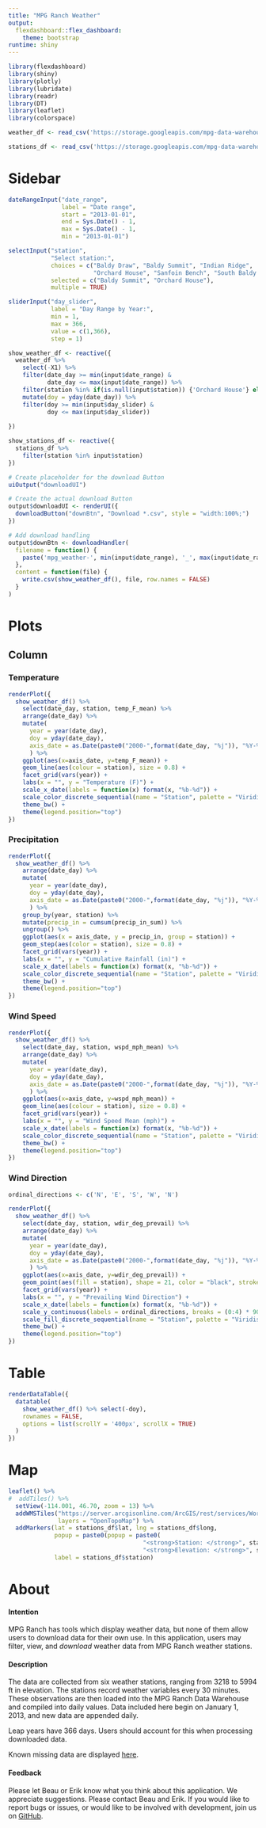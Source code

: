```yaml
---
title: "MPG Ranch Weather"
output:
  flexdashboard::flex_dashboard: 
    theme: bootstrap
runtime: shiny
---
```


```r
library(flexdashboard)
library(shiny)
library(plotly)
library(lubridate)
library(readr)
library(DT)
library(leaflet)
library(colorspace)
```

```r
weather_df <- read_csv('https://storage.googleapis.com/mpg-data-warehouse/weather_summaries/mpg_ranch_daily/weather_daily_cache.csv')

stations_df <- read_csv('https://storage.googleapis.com/mpg-data-warehouse/weather/MPG/station_meta/weather_station_location.csv')
```

Sidebar {.sidebar data-width=250}
=====================================
```r

dateRangeInput("date_range", 
               label = "Date range",
               start = "2013-01-01",
               end = Sys.Date() - 1,
               max = Sys.Date() - 1,
               min = "2013-01-01")

selectInput("station",
            "Select station:",
            choices = c("Baldy Draw", "Baldy Summit", "Indian Ridge",
                        "Orchard House", "Sanfoin Bench", "South Baldy Ridge"),
            selected = c("Baldy Summit", "Orchard House"),
            multiple = TRUE)

sliderInput("day_slider", 
            label = "Day Range by Year:",
            min = 1, 
            max = 366, 
            value = c(1,366), 
            step = 1)

show_weather_df <- reactive({
  weather_df %>%
    select(-X1) %>%
    filter(date_day >= min(input$date_range) &
           date_day <= max(input$date_range)) %>%
    filter(station %in% if(is.null(input$station)) {'Orchard House'} else {input$station})  %>%
    mutate(doy = yday(date_day)) %>%
    filter(doy >= min(input$day_slider) &
           doy <= max(input$day_slider))
        
})

show_stations_df <- reactive({
  stations_df %>%
    filter(station %in% input$station)
})

# Create placeholder for the download Button
uiOutput("downloadUI")

# Create the actual download Button
output$downloadUI <- renderUI({
  downloadButton("downBtn", "Download *.csv", style = "width:100%;")
})

# Add download handling
output$downBtn <- downloadHandler(
  filename = function() {
    paste('mpg_weather-', min(input$date_range), '_', max(input$date_range), '.csv', sep='')
  },
  content = function(file) {
    write.csv(show_weather_df(), file, row.names = FALSE)
  }
)
```

Plots
=====================================

Column {.tabset data-width=750}
-----------------
### Temperature

```r

renderPlot({
  show_weather_df() %>%
    select(date_day, station, temp_F_mean) %>%
    arrange(date_day) %>%
    mutate(
      year = year(date_day), 
      doy = yday(date_day),
      axis_date = as.Date(paste0("2000-",format(date_day, "%j")), "%Y-%j")
      ) %>%
    ggplot(aes(x=axis_date, y=temp_F_mean)) +
    geom_line(aes(colour = station), size = 0.8) +
    facet_grid(vars(year)) +
    labs(x = "", y = "Temperature (F)") +
    scale_x_date(labels = function(x) format(x, "%b-%d")) +
    scale_color_discrete_sequential(name = "Station", palette = "Viridis") +
    theme_bw() +
    theme(legend.position="top")
})

```

### Precipitation

```r
renderPlot({
  show_weather_df() %>%
    arrange(date_day) %>%
    mutate(
      year = year(date_day), 
      doy = yday(date_day),
      axis_date = as.Date(paste0("2000-",format(date_day, "%j")), "%Y-%j")
      ) %>%
    group_by(year, station) %>%
    mutate(precip_in = cumsum(precip_in_sum)) %>%
    ungroup() %>%
    ggplot(aes(x = axis_date, y = precip_in, group = station)) +
    geom_step(aes(color = station), size = 0.8) +
    facet_grid(vars(year)) +
    labs(x = "", y = "Cumulative Rainfall (in)") +
    scale_x_date(labels = function(x) format(x, "%b-%d")) +
    scale_color_discrete_sequential(name = "Station", palette = "Viridis") +
    theme_bw() +
    theme(legend.position="top")
})
```

### Wind Speed

```r
renderPlot({
  show_weather_df() %>%
    select(date_day, station, wspd_mph_mean) %>%
    arrange(date_day) %>%
    mutate(
      year = year(date_day), 
      doy = yday(date_day),
      axis_date = as.Date(paste0("2000-",format(date_day, "%j")), "%Y-%j")
      ) %>%
    ggplot(aes(x=axis_date, y=wspd_mph_mean)) +
    geom_line(aes(colour = station), size = 0.8) +
    facet_grid(vars(year)) +
    labs(x = "", y = "Wind Speed Mean (mph)") +
    scale_x_date(labels = function(x) format(x, "%b-%d")) +
    scale_color_discrete_sequential(name = "Station", palette = "Viridis") +
    theme_bw() +
    theme(legend.position="top")
})
```

### Wind Direction

```r
ordinal_directions <- c('N', 'E', 'S', 'W', 'N')

renderPlot({
  show_weather_df() %>%
    select(date_day, station, wdir_deg_prevail) %>%
    arrange(date_day) %>%
    mutate(
      year = year(date_day), 
      doy = yday(date_day),
      axis_date = as.Date(paste0("2000-",format(date_day, "%j")), "%Y-%j")
      ) %>%
    ggplot(aes(x=axis_date, y=wdir_deg_prevail)) +
    geom_point(aes(fill = station), shape = 21, color = "black", stroke = 0.4, alpha = 0.6, size = 1.2) +
    facet_grid(vars(year)) +
    labs(x = "", y = "Prevailing Wind Direction") +
    scale_x_date(labels = function(x) format(x, "%b-%d")) +
    scale_y_continuous(labels = ordinal_directions, breaks = (0:4) * 90, limits = c(0, 360)) +
    scale_fill_discrete_sequential(name = "Station", palette = "Viridis") +
    theme_bw() +
    theme(legend.position="top")
})
```


Table
=====================================

```r
renderDataTable({
  datatable(
    show_weather_df() %>% select(-doy), 
    rownames = FALSE,
    options = list(scrollY = '400px', scrollX = TRUE)
  )
})
```

Map
=====================================

```r
leaflet() %>%
#  addTiles() %>%
  setView(-114.001, 46.70, zoom = 13) %>%
  addWMSTiles("https://server.arcgisonline.com/ArcGIS/rest/services/World_Topo_Map/MapServer/tile/{z}/{y}/{x}",
              layers = "OpenTopoMap") %>%
  addMarkers(lat = stations_df$lat, lng = stations_df$long, 
             popup = paste0(popup = paste0(
                                      "<strong>Station: </strong>", stations_df$station, "<br>",
                                      "<strong>Elevation: </strong>", stations_df$elevation, " ft")),
             label = stations_df$station)
```

About
=====================================
#### Intention
MPG Ranch has tools which display weather data, but none of them allow users to download data for their own use. In this application, users may filter, view, and *download* weather data from MPG Ranch weather stations.

#### Description
The data are collected from six weather stations, ranging from 3218 to 5994 ft in elevation. The stations record weather variables every 30 minutes. These observations are then loaded into the MPG Ranch Data Warehouse and compiled into daily values. Data included here begin on January 1, 2013, and new data are appended daily.

Leap years have 366 days. Users should account for this when processing downloaded data. 

Known missing data are displayed [here](https://datastudio.google.com/reporting/c55060be-c84b-4547-8556-5107f9a51813){target="_blank"}.

#### Feedback
Please let Beau or Erik know what you think about this application. We appreciate suggestions. Please contact Beau and Erik. If you would like to report bugs or issues, or would like to be involved with development, join us on [GitHub](https://github.com/samsoe/mpg_shiny/issues){target="_blank"}. 